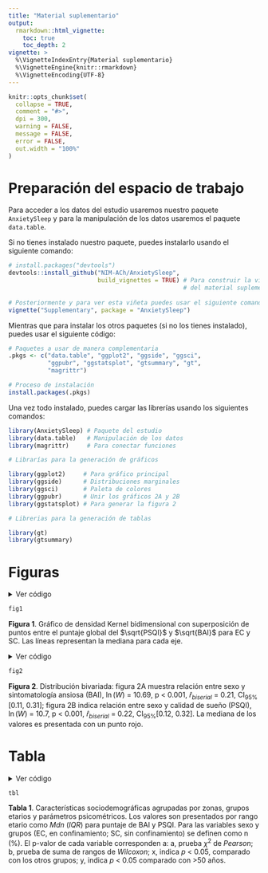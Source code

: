 ```yaml
---
title: "Material suplementario"
output: 
  rmarkdown::html_vignette:
    toc: true
    toc_depth: 2
vignette: >
  %\VignetteIndexEntry{Material suplementario}
  %\VignetteEngine{knitr::rmarkdown}
  %\VignetteEncoding{UTF-8}
---
```


```r
knitr::opts_chunk$set(
  collapse = TRUE,
  comment = "#>",
  dpi = 300,
  warning = FALSE,
  message = FALSE,
  error = FALSE,
  out.width = "100%"
)
```

# Preparación del espacio de trabajo

Para acceder a los datos del estudio usaremos nuestro paquete `AnxietySleep` y para la manipulación de los datos usaremos el paquete `data.table`.

Si no tienes instalado nuestro paquete, puedes instalarlo usando el siguiente comando:

```r
# install.packages("devtools")
devtools::install_github("NIM-ACh/AnxietySleep", 
                         build_vignettes = TRUE) # Para construir la viñeta 
                                                 # del material suplementario
                                                 
# Posteriormente y para ver esta viñeta puedes usar el siguiente comando:
vignette("Supplementary", package = "AnxietySleep") 
```

Mientras que para instalar los otros paquetes (si no los tienes instalado), puedes usar el siguiente código:

```r
# Paquetes a usar de manera complementaria
.pkgs <- c("data.table", "ggplot2", "ggside", "ggsci",
           "ggpubr", "ggstatsplot", "gtsummary", "gt",
           "magrittr")

# Proceso de instalación
install.packages(.pkgs)
```

Una vez todo instalado, puedes cargar las librerías usando los siguientes comandos:

```r
library(AnxietySleep) # Paquete del estudio
library(data.table)   # Manipulación de los datos
library(magrittr)     # Para conectar funciones

# Librarías para la generación de gráficos

library(ggplot2)     # Para gráfico principal
library(ggside)      # Distribuciones marginales
library(ggsci)       # Paleta de colores
library(ggpubr)      # Unir los gráficos 2A y 2B
library(ggstatsplot) # Para generar la figura 2

# Librerias para la generación de tablas

library(gt)
library(gtsummary)

```

# Figuras

<details><summary>Ver código</summary>
```r
# Eliminamos dos valores 
remove_outliers <- quote(-c(which.min(pits_global), which.max(pits_global)))

fig1 <- ggplot(data = dataset[i = eval(remove_outliers)],
       aes(x = sqrt(pits_global), 
           y = sqrt(beck_global))) +
  
  # Hacemos el tamaño de los puntos relativo al número de observaciones
  geom_count(shape = 21, color = "black", aes(fill = zona), show.legend = FALSE, alpha = 0.5) +
  
  # Usamos la paleta de colores del 'New England Journal of Medicine'
  scale_color_manual(values = pal_nejm()(2), aesthetics = c("fill", "color")) +
  
  # Generamos la línea de regresión LOESS
  geom_smooth(method = "loess", se = F, aes(col = zona)) +
  
  # Generamos las distribuciones marginales
  geom_xsideboxplot(mapping = aes(y = zona, fill = zona), orientation = "y", 
                    outlier.shape = 21, outlier.alpha = .5, alpha = 0.5) +
  geom_ysideboxplot(mapping = aes(x = zona, fill = zona), orientation = "x", 
                    outlier.shape = 21, outlier.alpha = .5, alpha = 0.5) +
  
  # Y eliminamos las etiquetas de los ejes de estas distribuciones marginales
  scale_xsidey_discrete(guide = guide_none()) +
  scale_ysidex_discrete(guide = guide_none()) +
  
  # Modificamos las etiquetas de los ejes
  labs(x = expression(sqrt("PSQI")),
       y = expression(sqrt("BAI")),
       col = "Confinamiento",
       fill = "Confinamiento") +
  
  # Añadimos un tema para mejorar la estética
  theme_linedraw(base_family = "Times",
                 base_size = 16) +
  
  # La leyenda la dejamos arriba del gráfico y eliminamos las lineas
  # del 'grid' del gráfico
  theme(legend.position = "top",
        panel.grid = element_blank(),
        ggside.panel.scale.x = .15,
        ggside.panel.scale.y = (.15 * 3 / 4))
```
</details>

```r
fig1
```

**Figura 1**. Gráfico de densidad Kernel bidimensional con superposición de puntos entre el puntaje global del $\sqrt{PSQI}$ y $\sqrt{BAI}$ para EC y SC. Las líneas representan la mediana para cada eje.

<details><summary>Ver código</summary>
```r
p1 <- ggstatsplot::ggbetweenstats(
  data = dataset, x = sexo, y = beck_global, 
  type = "np", xlab = "", ylab = "BAI", results.subtitle = FALSE,
  palette = "default_nejm", package = "ggsci", k = 0,
  ggtheme = theme_linedraw(base_family = "Times", base_size = 16),
  ggplot.component = list(theme(panel.grid = element_blank())))

p2 <- ggstatsplot::ggbetweenstats(
  data = dataset, x = sexo, y = pits_global, 
  type = "np", xlab = "Sexo", ylab = "PSQI", results.subtitle = FALSE,
  palette = "default_nejm", package = "ggsci", k = 0,
  ggtheme = theme_linedraw(base_family = "Times", base_size = 16),
  ggplot.component = list(theme(panel.grid = element_blank())))

fig2 <- ggpubr::ggarrange(p1, p2, labels = c("A.", "B."), ncol = 1, hjust = 0)
```
</details>

```r
fig2
```

**Figura 2**. Distribución bivariada: figura 2A muestra relación entre sexo y sintomatología ansiosa (BAI), $\ln(W)$ = 10.69, p < 0.001, $\widehat{r}_{biserial}$ = 0.21, CI~95%~[0.11, 0.31]; figura 2B indica relación entre sexo y calidad de sueño (PSQI), $\ln(W)$ = 10.7, p < 0.001, $\widehat{r}_{biserial}$ = 0.22, CI~95%~[0.12, 0.32]. La mediana de los valores es presentada con un punto rojo.

# Tabla

<details><summary>Ver código</summary>
```r

# Generamos los datos para la tabla
tbl_data <- copy(dataset)[, `:=`(
  sexo = `attr<-`(sexo, "label", "Sexo"),
  beck_global = `attr<-`(beck_global, "label", "Puntaje BAI"),
  pits_global = `attr<-`(pits_global, "label", "Puntaje PSQI")
)][]

# Etiquetas en español
gtsummary::theme_gtsummary_language("es")

# HAcemos la tabla para EC
ec_tbl <- gtsummary::tbl_summary(
  data = tbl_data[zona == "EC"], 
  by = cat_edad, 
  include = c(sexo, beck_global, pits_global),
  statistic = gtsummary::all_continuous() ~ "{median} ({IQR})") %>%
  gtsummary::add_p(pvalue_fun = function(x) gtsummary::style_pvalue(x, digits = 3)) %>%
  gtsummary::modify_header(update = gtsummary::all_stat_cols() ~ "**{level} años**<br>N = {n} ({style_percent(p)}%)")

# Y la tabla para SC
sc_tbl <- gtsummary::tbl_summary(
  data = tbl_data[zona == "SC"], 
  by = cat_edad, 
  include = c(sexo, beck_global, pits_global),
  statistic = gtsummary::all_continuous() ~ "{median} ({IQR})") %>%
  gtsummary::add_p(pvalue_fun = function(x) { gtsummary::style_pvalue(x, digits = 3) }) %>%
  gtsummary::modify_header(update = gtsummary::all_stat_cols() ~ "**{level} años**<br>N = {n} ({style_percent(p)}%)")

# Fusionamos las tablas
tbl <- gtsummary::tbl_stack(tbls = list(ec_tbl, sc_tbl), quiet = TRUE) %>%
  gtsummary::modify_footnote(gtsummary::everything() ~ NA_character_) %>%
  gtsummary::as_gt()

# Añadimos los índices de significancia a las filas específicas
tbl <- tbl %>% gt::text_transform(
  locations = gt::cells_body(columns = "stat_1", rows = c(4,9)),
  fn = function(i) paste0(i, "<sup>x</sup>")
) %>% gt::text_transform(
  locations = gt::cells_body(columns = "stat_2", rows = c(4)),
  fn = function(i) paste0(i, "<sup>y</sup>")
)

# Añadimos etiquetas a los grupos de filas
tbl <- tbl %>%
  gt::tab_spanner(label = gt::md("**Grupos etarios**"), columns = paste0("stat_", 1:4)) %>%
  gt::tab_row_group(label = gt::md("**Zona - SC**"), rows = 6:10) %>%
  gt::tab_row_group(label = gt::md("**Zona - EC**"), rows = 1:5) 
```
</details>

```r
tbl
```

**Tabla 1**. Características sociodemográficas agrupadas por zonas, grupos etarios y parámetros psicométricos. Los valores son presentados por rango etario como *Mdn* (*IQR*) para puntaje de BAI y PSQI. Para las variables sexo y grupos (EC, en confinamiento; SC, sin confinamiento) se definen como n (%). El p-valor de cada variable corresponden a: a, prueba $\chi^2$ de *Pearson*; b, prueba de suma de rangos de *Wilcoxon*; x, indica *p* < 0.05, comparado con los otros grupos; y, indica *p* < 0.05 comparado con >50 años.
